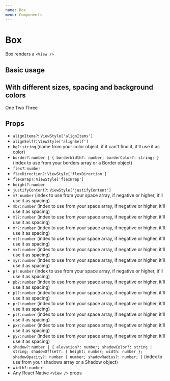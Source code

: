 ```yaml
---
name: Box
menu: Components
---
```




# Box

Box renders a `<View />`

## Basic usage

<Playground>
  <Box justifyContent="center" alignItems="center">
    <Box bg="salmon" height={128} width={128} shadow={1} />
  </Box>
</Playground>

## With different sizes, spacing and background colors

<Playground>
  <Box bg="honeydew" p={4}>
    <Box bg="tomato" p={2} height={128}>
      <Text>One</Text>
    </Box>
    <Box alignItems="center" bg="#7fffd4" p={2}>
      <Text>Two</Text>
    </Box>
    <Box alignItems="flex-end" bg="rgb(238, 236, 137)" p={2}>
      <Text>Three</Text>
    </Box>
  </Box>
</Playground>

## Props

- `alignItems?`: `ViewStyle['alignItems']`
- `alignSelf?`: `ViewStyle['alignSelf']`
- `bg?`: `string` (name from your color object, if it can't find it, it'll use it as color)
- `border?`: `number | { borderWidth?: number; borderColor?: string; }` (index to use from your borders array or a Border object)
- `flex?`: `number`
- `flexDirection?`: `ViewStyle['flexDirection']`
- `flexWrap?`: `ViewStyle['flexWrap']`
- `height?`: `number`
- `justifyContent?`: `ViewStyle['justifyContent']`
- `m?`: `number` (index to use from your space array, if negative or higher, it'll use it as spacing)
- `mb?`: `number` (index to use from your space array, if negative or higher, it'll use it as spacing)
- `ml?`: `number` (index to use from your space array, if negative or higher, it'll use it as spacing)
- `mr?`: `number` (index to use from your space array, if negative or higher, it'll use it as spacing)
- `mt?`: `number` (index to use from your space array, if negative or higher, it'll use it as spacing)
- `mx?`: `number` (index to use from your space array, if negative or higher, it'll use it as spacing)
- `my?`: `number` (index to use from your space array, if negative or higher, it'll use it as spacing)
- `p?`: `number` (index to use from your space array, if negative or higher, it'll use it as spacing)
- `pb?`: `number` (index to use from your space array, if negative or higher, it'll use it as spacing)
- `pl?`: `number` (index to use from your space array, if negative or higher, it'll use it as spacing)
- `pr?`: `number` (index to use from your space array, if negative or higher, it'll use it as spacing)
- `pt?`: `number` (index to use from your space array, if negative or higher, it'll use it as spacing)
- `px?`: `number` (index to use from your space array, if negative or higher, it'll use it as spacing)
- `py?`: `number` (index to use from your space array, if negative or higher, it'll use it as spacing)
- `shadow?`: `number | { elevation?: number; shadowColor?: string | string; shadowOffset?: { height: number; width: number }; shadowOpacity?: number | number; shadowRadius?: number; }` (index to use from your shadows array or a Shadow object)
- `width?`: `number`
- Any React Native `<View />` props
